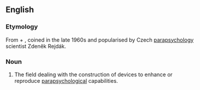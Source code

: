 ==English==

===Etymology===
From {{m|en|psycho}} + {{m|en|electronic}}, coined in the late 1960s and popularised by Czech [[parapsychology]] scientist Zdeněk Rejdák.

===Noun===
{{en-noun|-}}
{{wikipedia}}
# The field dealing with the construction of devices to enhance or reproduce [[parapsychology|parapsychological]] capabilities.